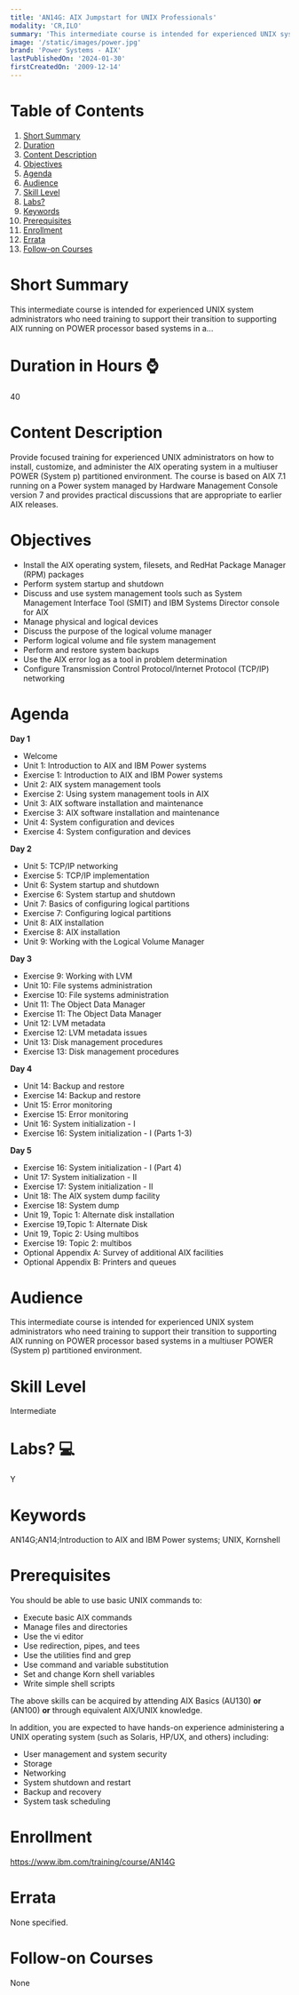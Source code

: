 ```yaml
---
title: 'AN14G: AIX Jumpstart for UNIX Professionals'
modality: 'CR,ILO'
summary: 'This intermediate course is intended for experienced UNIX system administrators who need training to support their transition to supporting AIX running on POWER processor based systems in a...'
image: '/static/images/power.jpg'
brand: 'Power Systems - AIX'
lastPublishedOn: '2024-01-30'
firstCreatedOn: '2009-12-14'
---
```

# Table of Contents
1.  [Short Summary](#short-summary)
2.  [Duration](#duration-in-hours-)
3.  [Content Description](#content-description)
4.  [Objectives](#objectives)
5.  [Agenda](#agenda)
6.  [Audience](#audience)
7.  [Skill Level](#skill-level)
8.  [Labs?](#labs-)
9.  [Keywords](#keywords)
10. [Prerequisites](#prerequisites)
11. [Enrollment](#enrollment)
12. [Errata](#errata)
13. [Follow-on Courses](#follow-on-courses)

# Short Summary
This intermediate course is intended for experienced UNIX system administrators who need training to support their transition to supporting AIX running on POWER processor based systems in a...

# Duration in Hours ⌚
40

# Content Description
Provide focused training for experienced UNIX administrators on how to install, customize, and administer the AIX operating system in a multiuser POWER (System p) partitioned environment. The course is based on AIX 7.1 running on a Power system managed by Hardware Management Console version 7 and provides practical discussions that are appropriate to earlier AIX releases.



# Objectives
* Install the AIX operating system, filesets, and RedHat Package Manager (RPM) packages
* Perform system startup and shutdown
* Discuss and use system management tools such as System Management Interface Tool (SMIT) and IBM Systems Director console for AIX
* Manage physical and logical devices
* Discuss the purpose of the logical volume manager
* Perform logical volume and file system management
* Perform and restore system backups
* Use the AIX error log as a tool in problem determination
* Configure Transmission Control Protocol/Internet Protocol (TCP/IP) networking


# Agenda
**Day 1**

* Welcome
* Unit 1: Introduction to AIX and IBM Power systems
* Exercise 1: Introduction to AIX and IBM Power systems
* Unit 2: AIX system management tools
* Exercise 2: Using system management tools in AIX
* Unit 3: AIX software installation and maintenance
* Exercise 3: AIX software installation and maintenance
* Unit 4: System configuration and devices
* Exercise 4: System configuration and devices

**Day 2**

* Unit 5: TCP/IP networking
* Exercise 5: TCP/IP implementation
* Unit 6: System startup and shutdown
* Exercise 6: System startup and shutdown
* Unit 7: Basics of configuring logical partitions
* Exercise 7: Configuring logical partitions
* Unit 8: AIX installation
* Exercise 8: AIX installation
* Unit 9: Working with the Logical Volume Manager

**Day 3**

* Exercise 9: Working with LVM
* Unit 10: File systems administration
* Exercise 10: File systems administration
* Unit 11: The Object Data Manager
* Exercise 11: The Object Data Manager
* Unit 12: LVM metadata
* Exercise 12: LVM metadata issues
* Unit 13: Disk management procedures
* Exercise 13: Disk management procedures

**Day 4**

* Unit 14: Backup and restore
* Exercise 14: Backup and restore
* Unit 15: Error monitoring
* Exercise 15: Error monitoring
* Unit 16: System initialization - I
* Exercise 16: System initialization - I (Parts 1-3)

**Day 5**

* Exercise 16: System initialization - I (Part 4)
* Unit 17: System initialization - II
* Exercise 17: System initialization - II
* Unit 18: The AIX system dump facility
* Exercise 18: System dump
* Unit 19, Topic 1: Alternate disk installation
* Exercise 19,Topic 1: Alternate Disk
* Unit 19, Topic 2: Using multibos
* Exercise 19: Topic 2: multibos
* Optional Appendix A: Survey of additional AIX facilities
* Optional Appendix B: Printers and queues


# Audience
This intermediate course is intended for experienced UNIX system administrators who need training to support their transition to supporting AIX running on POWER processor based systems in a multiuser POWER (System p) partitioned environment.



# Skill Level
Intermediate

# Labs? 💻
Y

# Keywords
AN14G;AN14;Introduction to AIX and IBM Power systems; UNIX, Kornshell

# Prerequisites
You should be able to use basic UNIX commands to:


* Execute basic AIX commands
* Manage files and directories
* Use the vi editor
* Use redirection, pipes, and tees
* Use the utilities find and grep
* Use command and variable substitution
* Set and change Korn shell variables
* Write simple shell scripts


The above skills can be acquired by attending AIX Basics (AU130) **or** (AN100) **or** through equivalent AIX/UNIX knowledge.


In addition, you are expected to have hands-on experience administering a UNIX operating system (such as Solaris, HP/UX, and others) including:


* User management and system security
* Storage
* Networking
* System shutdown and restart
* Backup and recovery
* System task scheduling


# Enrollment
https://www.ibm.com/training/course/AN14G

# Errata
None specified.

# Follow-on Courses
None

